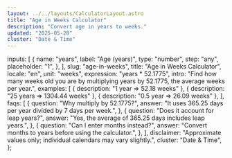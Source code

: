 ```yaml
---
layout: ../../layouts/CalculatorLayout.astro
title: "Age in Weeks Calculator"
description: "Convert age in years to weeks."
updated: "2025-05-28"
cluster: "Date & Time"
---
```



  inputs: [
    {
      name: "years",
      label: "Age (years)",
      type: "number",
      step: "any",
      placeholder: "1",
    },
  ],
  slug: "age-in-weeks",
  title: "Age in Weeks Calculator",
  locale: "en",
  unit: "weeks",
  expression: "years * 52.1775",
  intro:
    "Find how many weeks old you are by multiplying years by 52.1775, the average weeks per year.",
  examples: [
    { description: "1 year ⇒ 52.18 weeks" },
    { description: "25 years ⇒ 1304.44 weeks" },
    { description: "0.5 year ⇒ 26.09 weeks" },
  ],
  faqs: [
    {
      question: "Why multiply by 52.1775?",
      answer: "It uses 365.25 days per year divided by 7 days per week.",
    },
    {
      question: "Does it account for leap years?",
      answer: "Yes, the average of 365.25 days includes leap years.",
    },
    {
      question: "Can I enter months instead?",
      answer: "Convert months to years before using the calculator.",
    },
  ],
  disclaimer:
    "Approximate values only; individual calendars may vary slightly.",
  cluster: "Date & Time",
};

<Calculator schema={schema} />
